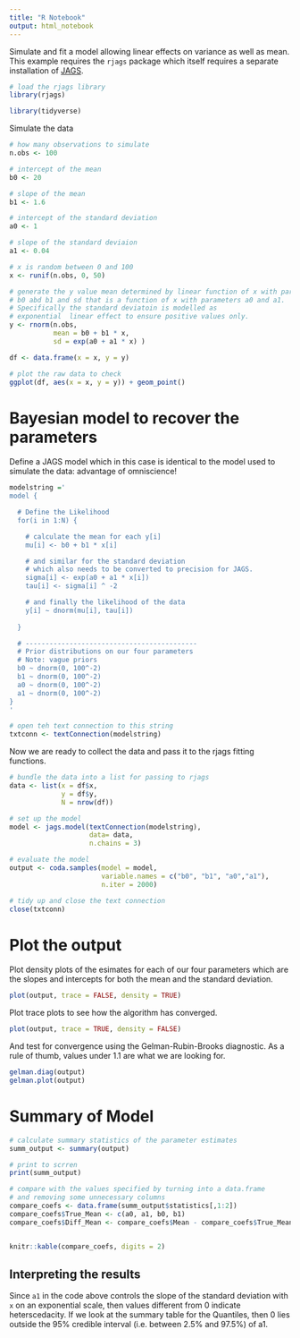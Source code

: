 ```yaml
---
title: "R Notebook"
output: html_notebook
---
```


Simulate and fit a model allowing linear effects on variance as well as mean. This example requires the `rjags` package which itself requires a separate installation of [JAGS](http://sourceforge.net/projects/mcmc-jags/files/). 

```r

# load the rjags library
library(rjags)

library(tidyverse)

```

Simulate the data

```r

# how many observations to simulate
n.obs <- 100

# intercept of the mean
b0 <- 20

# slope of the mean
b1 <- 1.6

# intercept of the standard deviation
a0 <- 1

# slope of the standard deviaion
a1 <- 0.04

# x is random between 0 and 100
x <- runif(n.obs, 0, 50)

# generate the y value mean determined by linear function of x with parameters 
# b0 abd b1 and sd that is a function of x with parameters a0 and a1. 
# Specifically the standard deviatoin is modelled as
# exponential  linear effect to ensure positive values only.
y <- rnorm(n.obs, 
           mean = b0 + b1 * x, 
           sd = exp(a0 + a1 * x) )

df <- data.frame(x = x, y = y)

# plot the raw data to check
ggplot(df, aes(x = x, y = y)) + geom_point()

```


# Bayesian model to recover the parameters

Define a JAGS model which in this case is identical to the model used to simulate the data: advantage of omniscience!

```r

modelstring ='
model {

  # Define the Likelihood
  for(i in 1:N) { 

    # calculate the mean for each y[i]
    mu[i] <- b0 + b1 * x[i]

    # and similar for the standard deviation
    # which also needs to be converted to precision for JAGS.
    sigma[i] <- exp(a0 + a1 * x[i])
    tau[i] <- sigma[i] ^ -2

    # and finally the likelihood of the data
    y[i] ~ dnorm(mu[i], tau[i]) 
    
  }

  # -------------------------------------------
  # Prior distributions on our four parameters
  # Note: vague priors
  b0 ~ dnorm(0, 100^-2) 
  b1 ~ dnorm(0, 100^-2)
  a0 ~ dnorm(0, 100^-2)
  a1 ~ dnorm(0, 100^-2)
}
'

# open teh text connection to this string
txtconn <- textConnection(modelstring)


```

Now we are ready to collect the data and pass it to the rjags fitting functions.

```r

# bundle the data into a list for passing to rjags
data <- list(x = df$x,
             y = df$y,
             N = nrow(df))

# set up the model
model <- jags.model(textConnection(modelstring), 
                    data= data, 
                    n.chains = 3)

# evaluate the model
output <- coda.samples(model = model,
                       variable.names = c("b0", "b1", "a0","a1"),
                       n.iter = 2000)

# tidy up and close the text connection
close(txtconn)

```

# Plot the output

Plot density plots of the esimates for each of our four parameters which are the slopes and intercepts for both the mean and the standard deviation.
```r
plot(output, trace = FALSE, density = TRUE)
```

Plot trace plots to see how the algorithm has converged.

```r
plot(output, trace = TRUE, density = FALSE)
```

And test for convergence using the Gelman-Rubin-Brooks diagnostic. As a rule of thumb, values under 1.1 are what we are looking for.

```r


gelman.diag(output)
gelman.plot(output)

```


# Summary of Model

```r

# calculate summary statistics of the parameter estimates
summ_output <- summary(output)

# print to scrren
print(summ_output)

# compare with the values specified by turning into a data.frame 
# and removing some unnecessary columns
compare_coefs <- data.frame(summ_output$statistics[,1:2])
compare_coefs$True_Mean <- c(a0, a1, b0, b1)
compare_coefs$Diff_Mean <- compare_coefs$Mean - compare_coefs$True_Mean


knitr::kable(compare_coefs, digits = 2)
```

## Interpreting the results

Since `a1` in the code above controls the slope of the standard deviation with `x` on an exponential scale, then values different from 0 indicate heterscedacity. If we look at the summary table for the Quantiles, then 0 lies outside the 95% credible interval (i.e. between 2.5% and 97.5%) of a1.





